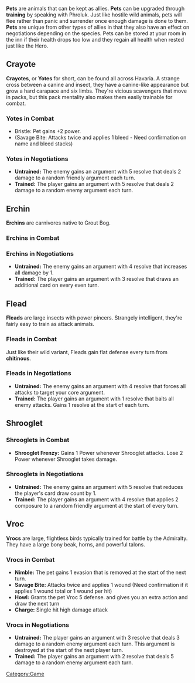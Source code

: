 {{stub}}

<!--Pasting in a table for editing/future use to clean up the page.
{| class="wikitable"
!Icon
!Name
!Description
|-
|align="center" width="100pt"|
|align="center" width="100pt"|
|width="700pt"|
|}
-->


'''Pets''' are animals that can be kept as allies. '''Pets''' can be upgraded through '''training''' by speaking with Phroluk. Just like hostile wild animals, pets will flee rather than panic and surrender once enough damage is done to them. '''Pets''' are unique from other types of allies in that they also have an effect on negotiations depending on the species. Pets can be stored at your room in the inn if their health drops too low and they regain all health when rested just like the Hero.

== Crayote ==

'''Crayotes''', or '''Yotes''' for short, can be found all across Havaria. A strange cross between a canine and insect, they have a canine-like appearance but grow a hard carapace and six limbs. They're vicious scavengers that move in packs, but this pack mentality also makes them easily trainable for combat.

=== Yotes in Combat ===

*Bristle: Pet gains +2 power.
*(Savage Bite: Attacks twice and applies 1 bleed - Need confirmation on name and bleed stacks)

=== Yotes in Negotiations ===

*'''Untrained:''' The enemy gains an argument with 5 resolve that deals 2 damage to a random friendly argument each turn.
*'''Trained:''' The player gains an argument with 5 resolve that deals 2 damage to a random enemy argument each turn.

== Erchin ==

'''Erchins''' are carnivores native to Grout Bog. 

=== Erchins in Combat ===


=== Erchins in Negotiations ===

*'''Untrained:''' The enemy gains an argument with 4 resolve that increases all damage by 1.
*'''Trained:''' The player gains an argument with 3 resolve that draws an additional card on every even turn.

== Flead ==

'''Fleads''' are large insects with power pincers. Strangely intelligent, they're fairly easy to train as attack animals.

=== Fleads in Combat ===

Just like their wild variant, Fleads gain flat defense every turn from '''chitinous'''.

=== Fleads in Negotiations ===

*'''Untrained:''' The enemy gains an argument with 4 resolve that forces all attacks to target your core argument.
*'''Trained:''' The player gains an argument with 1 resolve that baits all enemy attacks. Gains 1 resolve at the start of each turn.

== Shrooglet ==

=== Shrooglets in Combat ===

*'''Shrooglet Frenzy:''' Gains 1 Power whenever Shrooglet attacks. Lose 2 Power whenever Shrooglet takes damage. 

=== Shrooglets in Negotiations ===

*'''Untrained:''' The enemy gains an argument with 5 resolve that reduces the player's card draw count by 1.
*'''Trained:''' The player gains an argument with 4 resolve that applies 2 composure to a random friendly argument at the start of every turn.

== Vroc ==

'''Vrocs''' are large, flightless birds typically trained for battle by the Admiralty. They have a large bony beak, horns, and powerful talons.

=== Vrocs in Combat ===

*'''Nimble:''' The pet gains 1 evasion that is removed at the start of the next turn.
*'''Savage Bite:''' Attacks twice and applies 1 wound (Need confirmation if it applies 1 wound total or 1 wound per hit)
*'''Howl:''' Grants the pet Vroc 5 defense. and gives you an extra action and draw the next turn
*'''Charge:''' Single hit high damage attack

=== Vrocs in Negotiations ===

*'''Untrained:''' The player gains an argument with 3 resolve that deals 3 damage to a random enemy argument each turn. This argument is destroyed at the start of the next player turn.
*'''Trained:''' The player gains an argument with 2 resolve that deals 5 damage to a random enemy argument each turn.

[[Category:Game]]